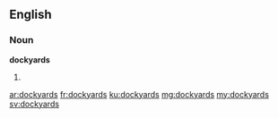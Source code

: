 ==English==

===Noun===
'''dockyards'''

# {{plural of|dockyard}}

[[ar:dockyards]]
[[fr:dockyards]]
[[ku:dockyards]]
[[mg:dockyards]]
[[my:dockyards]]
[[sv:dockyards]]